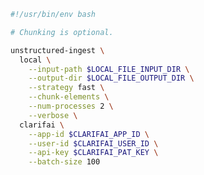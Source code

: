 ```bash Shell
#!/usr/bin/env bash

# Chunking is optional.

unstructured-ingest \
  local \
    --input-path $LOCAL_FILE_INPUT_DIR \
    --output-dir $LOCAL_FILE_OUTPUT_DIR \
    --strategy fast \
    --chunk-elements \
    --num-processes 2 \
    --verbose \
  clarifai \
    --app-id $CLARIFAI_APP_ID \
    --user-id $CLARIFAI_USER_ID \
    --api-key $CLARIFAI_PAT_KEY \
    --batch-size 100
```
